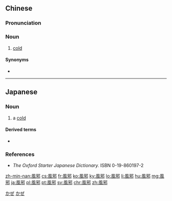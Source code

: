 {{also|风邪}}
==Chinese==
{{zh-forms|s=风邪}}

===Pronunciation===
{{zh-pron
|m=fēngxié
|c=fung1 ce4
|h=pfs=pfs=fûng-sià
|mn=hong-siâ
|cat=n
}}

===Noun===
{{zh-noun}}

# [[cold]]

====Synonyms====
* {{zh-l|風寒}}

{{zh-cat|Diseases}}

----

==Japanese==
{{ja-kanjitab|風|邪}}

===Noun===
{{ja-noun|かぜ}}

# a [[cold]]
#: {{ja-usex|風邪を引く|かぜ を ひく|to catch a '''cold'''}}

====Derived terms====
* {{ja-r|風邪薬|かぜぐすり}}

===References===
* ''The Oxford Starter Japanese Dictionary.'' ISBN 0-19-860197-2

[[Category:Japanese basic words|かぜ]]
[[Category:ja:Diseases|かぜ]]

[[zh-min-nan:風邪]]
[[cs:風邪]]
[[fr:風邪]]
[[ko:風邪]]
[[ky:風邪]]
[[lo:風邪]]
[[li:風邪]]
[[hu:風邪]]
[[mg:風邪]]
[[ja:風邪]]
[[pl:風邪]]
[[pt:風邪]]
[[sv:風邪]]
[[chr:風邪]]
[[zh:風邪]]